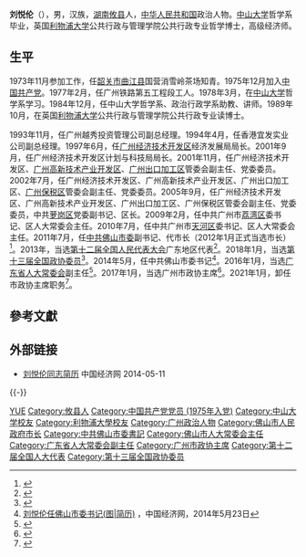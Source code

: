 '''刘悦伦'''（{{bd|1957年|5月||catIdx=Liu刘}}），男，汉族，[[湖南|湖南]][[攸县|攸县]]人，[[中华人民共和国|中华人民共和国]]政治人物。[[中山大学|中山大学]]哲学系毕业，英国[[利物浦大学|利物浦大学]]公共行政与管理学院公共行政专业哲学博士，高级经济师。

== 生平 ==
1973年11月参加工作，任[[韶关市|韶关市]][[曲江县|曲江县]]国营消雪岭茶场知青。1975年12月加入[[中国共产党|中国共产党]]。1977年2月，任广州铁路第五工程段工人。1978年3月，在[[中山大学|中山大学]]哲学系学习。1984年12月，任中山大学哲学系、政治行政学系助教、讲师。1989年10月，在英国[[利物浦大学|利物浦大学]]公共行政与管理学院公共行政专业读博士。

1993年11月，任广州越秀投资管理公司副总经理。1994年4月，任香港宜发实业公司副总经理。1997年6月，任[[广州经济技术开发区|广州经济技术开发区]]经济发展局局长。2001年9月，任广州经济技术开发区计划与科技局局长。2001年11月，任广州经济技术开发区、[[广州高新技术产业开发区|广州高新技术产业开发区]]、[[广州出口加工区|广州出口加工区]]管委会副主任、党委委员。2002年7月，任广州经济技术开发区、广州高新技术产业开发区、广州出口加工区、[[广州保税区|广州保税区]]管委会副主任、党委委员。2005年9月，任广州经济技术开发区、广州高新技术产业开发区、广州出口加工区、广州保税区管委会副主任、党委委员，中共[[萝岗区|萝岗区]]党委副书记、区长。2009年2月，任中共广州市[[荔湾区|荔湾区]]委书记、区人大常委会主任。2010年7月，任中共广州市[[天河区|天河区]]委书记、区人大常委会主任。2011年7月，任[[中共佛山市委|中共佛山市委]]副书记、代市长（2012年1月正式当选市长）<ref>{{cite web|accessdate=2014-07-16|url=http://district.ce.cn/newarea/roll/201402/24/t20140224_2362832.shtml|title=佛山市政府工作报告 (2014年2月18日 刘悦伦)|publisher=中国经济网|archive-date=2020-11-03|archive-url=https://web.archive.org/web/20201103151601/http://district.ce.cn/newarea/roll/201402/24/t20140224_2362832.shtml|dead-url=no}}</ref>。2013年，当选[[第十二届全国人民代表大会|第十二届全国人民代表大会]]广东地区代表<ref>{{cite news|title=全国人大代表信息-刘悦伦|url=http://210.82.31.1:8084/delegate/viewDelegate.action?dbid=121795|accessdate=2013-04-05|newspaper=全国人大网|archive-url=https://web.archive.org/web/20150709043424/http://www.npc.gov.cn/delegate/viewDelegate.action?dbid=121795|archive-date=2015-07-09|dead-url=yes}}</ref>。2018年1月，当选[[中国人民政治协商会议第十三届全国委员会委员名单|第十三届全国政协委员]]<ref>{{Cite web|url=http://sports.163.com/18/0126/06/D92BRKK400051C89.html|title=中国人民政治协商会议第十三届全国委员会委员名单|accessdate=2018-01-26|last=|work=网易|archive-url=https://web.archive.org/web/20180127143232/http://sports.163.com/18/0126/06/D92BRKK400051C89.html|archive-date=2018-01-27|dead-url=yes}}</ref>。2014年5月，任中共佛山市委书记<ref>[http://district.ce.cn/newarea/sddy/201405/23/t20140523_2862718.shtml 刘悦伦任佛山市委书记(图|简历)] {{Wayback|url=http://district.ce.cn/newarea/sddy/201405/23/t20140523_2862718.shtml |date=20201103150621 }}，中国经济网，2014年5月23日</ref>。2016年1月，当选[[广东省人大常委会|广东省人大常委会]]副主任<ref>{{cite web|accessdate=2016-01-30|url=http://www.thepaper.cn/newsDetail_forward_1427471|title=张广宁、刘悦伦、罗娟当选为广东省人大常委会副主任|publisher=澎湃新闻|archive-date=2020-11-03|archive-url=https://web.archive.org/web/20201103150645/http://www.thepaper.cn/newsDetail_forward_1427471|dead-url=no}}</ref>。2017年1月，当选广州市政协主席<ref>{{cite web|url=http://www.thepaper.cn/newsDetail_forward_1595614|title=广东省人大常委会副主任刘悦伦当选广州市政协主席|publisher=澎湃新闻|accessdate=2017-01-07|archive-date=2017-01-09|archive-url=https://web.archive.org/web/20170109020754/http://www.thepaper.cn/newsDetail_forward_1595614|dead-url=no}}</ref>。2021年1月，卸任市政协主席职务<ref>{{cite web|url=http://district.ce.cn/newarea/sddy/202101/30/t20210130_36275427.shtml|title=李贻伟当选广州市政协主席 黄伟林、何汝诚、李小琴当选副主席|publisher=中国经济网|accessdate=2021-01-30|archive-date=2021-11-04|archive-url=https://web.archive.org/web/20211104233857/http://district.ce.cn/newarea/sddy/202101/30/t20210130_36275427.shtml|dead-url=no}}</ref>。

== 參考文獻 ==
{{reflist}}

== 外部链接 ==
* [http://district.ce.cn/newarea/sddy/201201/11/t20120111_22992420.shtml 刘悦伦同志简历] {{Wayback|url=http://district.ce.cn/newarea/sddy/201201/11/t20120111_22992420.shtml |date=20201103150639 }} 中国经济网 2014-05-11

{{-}}
{{start box}}
{{s-ppo|cpc}}
{{s-before|[[李贻伟|李贻伟]]}}
{{s-title|[[中国共产党佛山市委员会|中国共产党佛山市委员会]]书记|2014年5月－2016年2月}}
{{s-after|[[鲁毅|鲁毅]]}}
{{s-par|prc-lpc}}
{{s-before|[[杨建华_(1955年)|杨建华]]}}
{{s-title|[[佛山市人民代表大会常务委员会|佛山市人民代表大会常务委员会]]主任|2015年2月－2016年4月}}
{{s-after|[[鲁毅|鲁毅]]}}
{{s-gov|prc}}
{{s-before|[[李贻伟|李贻伟]]}}
{{s-title|[[佛山市人民政府|佛山市人民政府]]市长|2011年7月－2014年5月}}
{{s-after|[[鲁毅|鲁毅]]}}
{{s-par|prc-lcppcc}}
{{s-before|[[苏志佳|苏志佳]]}}
{{s-title|[[中国人民政治协商会议广州市委员会|中国人民政治协商会议广州市委员会]]主席|2017年1月－2021年1月}}
{{s-after|[[李贻伟|李贻伟]]}}
{{end box}}

{{中华人民共和国广东省广州市正职领导人|nocat}}

{{Authority control}}
{{DEFAULTSORT:Liu刘}}
[[Category:刘姓|YUE]]
[[Category:攸县人|Category:攸县人]]
[[Category:中国共产党党员_(1975年入党)|Category:中国共产党党员 (1975年入党)]]
[[Category:中山大学校友|Category:中山大学校友]]
[[Category:利物浦大學校友|Category:利物浦大學校友]]
[[Category:广州政治人物|Category:广州政治人物]]
[[Category:佛山市人民政府市长|Category:佛山市人民政府市长]]
[[Category:中共佛山市委書記|Category:中共佛山市委書記]]
[[Category:佛山市人大常委会主任|Category:佛山市人大常委会主任]]
[[Category:广东省人大常委会副主任|Category:广东省人大常委会副主任]]
[[Category:广州市政协主席|Category:广州市政协主席]]
[[Category:第十二届全国人大代表|Category:第十二届全国人大代表]]
[[Category:第十三届全国政协委员|Category:第十三届全国政协委员]]
